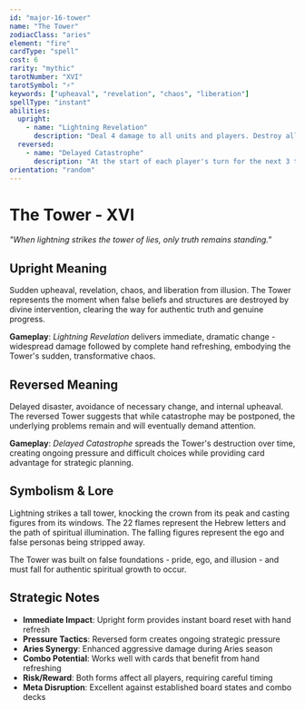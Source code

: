 ```yaml
---
id: "major-16-tower"
name: "The Tower"
zodiacClass: "aries"
element: "fire"
cardType: "spell"
cost: 6
rarity: "mythic"
tarotNumber: "XVI"
tarotSymbol: "⚡"
keywords: ["upheaval", "revelation", "chaos", "liberation"]
spellType: "instant"
abilities:
  upright:
    - name: "Lightning Revelation"
      description: "Deal 4 damage to all units and players. Destroy all units with 2 or less health remaining. Each player discards their hand and draws 5 cards."
  reversed:
    - name: "Delayed Catastrophe"
      description: "At the start of each player's turn for the next 3 turns, that player must sacrifice a unit or take 3 damage. Draw 2 cards."
orientation: "random"
---
```


# The Tower - XVI

*"When lightning strikes the tower of lies, only truth remains standing."*

## Upright Meaning
Sudden upheaval, revelation, chaos, and liberation from illusion. The Tower represents the moment when false beliefs and structures are destroyed by divine intervention, clearing the way for authentic truth and genuine progress.

**Gameplay**: *Lightning Revelation* delivers immediate, dramatic change - widespread damage followed by complete hand refreshing, embodying the Tower's sudden, transformative chaos.

## Reversed Meaning
Delayed disaster, avoidance of necessary change, and internal upheaval. The reversed Tower suggests that while catastrophe may be postponed, the underlying problems remain and will eventually demand attention.

**Gameplay**: *Delayed Catastrophe* spreads the Tower's destruction over time, creating ongoing pressure and difficult choices while providing card advantage for strategic planning.

## Symbolism & Lore
Lightning strikes a tall tower, knocking the crown from its peak and casting figures from its windows. The 22 flames represent the Hebrew letters and the path of spiritual illumination. The falling figures represent the ego and false personas being stripped away.

The Tower was built on false foundations - pride, ego, and illusion - and must fall for authentic spiritual growth to occur.

## Strategic Notes
- **Immediate Impact**: Upright form provides instant board reset with hand refresh
- **Pressure Tactics**: Reversed form creates ongoing strategic pressure
- **Aries Synergy**: Enhanced aggressive damage during Aries season
- **Combo Potential**: Works well with cards that benefit from hand refreshing
- **Risk/Reward**: Both forms affect all players, requiring careful timing
- **Meta Disruption**: Excellent against established board states and combo decks